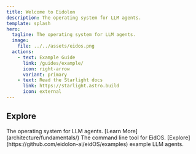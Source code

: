 ```yaml
---
title: Welcome to Eidolon
description: The operating system for LLM agents.
template: splash
hero:
  tagline: The operating system for LLM agents.
  image:
    file: ../../assets/eidos.png
  actions:
    - text: Example Guide
      link: /guides/example/
      icon: right-arrow
      variant: primary
    - text: Read the Starlight docs
      link: https://starlight.astro.build
      icon: external
---
```



## Explore

<CardGrid stagger>
	<Card title="EidOS" icon="pencil">
		The operating system for LLM agents. [Learn More](architecture/fundamentals/)
	</Card>
	<Card title="Eidolon CLI" icon="add-document">
		The command line tool for EidOS.
	</Card>
	<Card title="Examples" icon="setting">
		 [Explore](https://github.com/eidolon-ai/eidOS/examples) example LLM agents.
	</Card>
</CardGrid>
